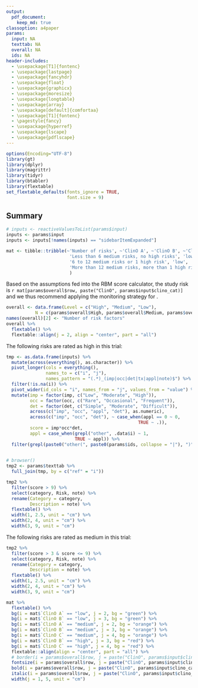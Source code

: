 ```yaml
---
output: 
  pdf_document:
    keep_md: true
classoption: a4paper
params:
  input: NA
  texttab: NA
  overall: NA
  ids: NA
header-includes:
  - \usepackage[T1]{fontenc}
  - \usepackage{lastpage}
  - \usepackage{fancyhdr}
  - \usepackage{float}
  - \usepackage{graphicx}
  - \usepackage{moresize}
  - \usepackage{longtable}
  - \usepackage{array}
  - \usepackage[default]{comfortaa}
  - \usepackage[T1]{fontenc}
  - \pagestyle{fancy}
  - \usepackage{hyperref}
  - \usepackage{lscape}
  - \usepackage{pdflscape}
---
```


```r
options(Encoding="UTF-8")
library(gt)
library(dplyr)
library(magrittr)
library(tidyr)
library(btabler)
library(flextable)
set_flextable_defaults(fonts_ignore = TRUE, 
                       font.size = 9)
```


<!-- Document configuration -->

<!-- path to images -->
<!-- \graphicspath{ {./`r params$dir`} } -->

<!-- table interline -->
\renewcommand{\arraystretch}{1}
\renewcommand{\baselinestretch}{1.5}

<!-- table margins -->
<!-- \setlength{\LTleft}{0pt minus 1000pt} -->
<!-- \setlength{\LTright}{0pt minus 1000pt} -->

<!-- header/footer -->
\fancyhead[R]{Report date: `r Sys.time()`}
\fancyhead[L]{`r params$input$studyname`}
\cfoot[\fancyplain{}{}]{\fancyplain{}{}}
\rfoot{\thepage\ of \pageref{LastPage}}
\lfoot{Produced with \href{https://aghaynes.shinyapps.io/rbmc}{RBMC}}
\thispagestyle{fancy}

<!-- Report content -->

<!-- Title -->
\begin{minipage}{0.75\textwidth}
  \vspace*{1cm}
  \section{\huge{Risk Based Monitoring Score}}
  \vspace*{0.5cm}
  \subsection{Project: `r params$input$studyname`}
  \subsection{Author: `r params$input$au`}
\end{minipage}
\hfill
\begin{minipage}{0.2\textwidth}
  \begin{figure}[H]
    \includegraphics{logo.png}
  \end{figure}
\end{minipage}

## Summary

```r
# inputs <- reactiveValuesToList(params$input)
inputs <- params$input
inputs <- inputs[!names(inputs) == "sidebarItemExpanded"]

mat <- tibble::tribble(~'Number of risks', ~'ClinO A', ~'ClinO B', ~'ClinO C',
                        'Less than 6 medium risks, no high risks', 'low', 'low', 'medium',
                        '6 to 12 medium risks or 1 high risk', 'low', 'medium', 'high',
                        'More than 12 medium risks, more than 1 high risk', 'medium', 'high', 'high'
                        ) 

```
Based on the assumptions fed into the RBM score calculator, the study risk is `r mat[params$overall$row, paste("ClinO", params$input$clino_cat)]` and we thus recommend applying the monitoring strategy for \textbf{`r mat[params$overall$row, paste("ClinO", params$input$clino_cat)]`-risk trials}. 

```r
overall <- data.frame(Level = c("High", "Medium", "Low"),
           N = c(params$overall$High, params$overall$Medium, params$overall$Low))
names(overall)[2] <- "Number of risk factors"
overall %>% 
  flextable() %>% 
  flextable::align(j = 2, align = "center", part = "all")
```

The following risks are rated as high in this trial:

```r
tmp <- as.data.frame(inputs) %>%
  mutate(across(everything(), as.character)) %>%
  pivot_longer(cols = everything(), 
               names_to = c("i", "j"), 
               names_pattern = "(.*)_(imp|occ|det|tx|appl|note)$") %>%
  filter(!is.na(i)) %>%
  pivot_wider(id_cols = "i", names_from = "j", values_from = "value") %>%
  mutate(imp = factor(imp, c("Low", "Moderate", "High")),
         occ = factor(occ, c("Rare", "Occasional", "Frequent")),
         det = factor(det, c("Simple", "Moderate", "Difficult")),
         across(c("imp", "occ", "appl", "det"), as.numeric),
         across(c("imp", "occ", "det"), ~ case_when(appl == 0 ~ 0,
                                                  TRUE ~ .)),
         score = imp*occ*det,
         appl = case_when(grepl("other", .data$i) ~ 1,
                          TRUE ~ appl)) %>% 
  filter(grepl(paste0("other(", paste0(params$ids, collapse = "|"), ")"), .data$i) | !grepl("other", .data$i))
  

# browser()
tmp2 <- params$texttab %>%
  full_join(tmp, by = c("ref" = "i")) 

tmp2 %>% 
  filter(score > 9) %>% 
  select(category, Risk, note) %>% 
  rename(Category = category,
         Description = note) %>% 
  flextable() %>% 
  width(1, 2.5, unit = "cm") %>% 
  width(2, 4, unit = "cm") %>% 
  width(3, 9, unit = "cm")

```

The following risks are rated as medium in this trial:

```r
tmp2 %>% 
  filter(score > 3 & score <= 9) %>% 
  select(category, Risk, note) %>% 
  rename(Category = category,
         Description = note) %>% 
  flextable() %>% 
  width(1, 2.5, unit = "cm") %>% 
  width(2, 4, unit = "cm") %>% 
  width(3, 9, unit = "cm")
```

\newpage
<!-- Table -->
\vspace{1cm}
\scriptsize

\begin{landscape}

```r


if("tx" %in% names(tmp)) tmp2 <- tmp2 %>% 
  mutate(Risk = case_when(!is.na(Risk) ~ Risk,
                          is.na(Risk) ~ tx))

tmp2 %>%
  mutate(category = case_when(!is.na(category) ~ category,
                              is.na(category) ~ "VII. Other Risks")) %>%
  select(category, Risk, imp, occ, det, score) %>%
  rename(Impact = imp,
         Occurance = occ,
         Detectability = det,
         Score = score,
         Category = category
         ) %>% 
  flextable() %>%
  bg(i = which(tmp2$score < 4), j = "Score", bg = "green") %>%
  bg(i = which(tmp2$score >= 4 & tmp2$score < 10), j = "Score", bg = "orange") %>%
  bg(i = which(tmp2$score > 10), j = "Score", bg = "red") %>% 
  width(1, 2.5, unit = "cm") %>% 
  width(2, 4, unit = "cm") %>% 
  width(3:6, 2, unit = "cm") %>% 
  flextable::align(j = 3:6, align = "center", part = "all")
  

```

```r
if("tx" %in% names(tmp)) tmp2 <- tmp2 %>% 
  mutate(Risk = case_when(!is.na(Risk) ~ Risk,
                          is.na(Risk) ~ tx))

tmp2 %>%
  mutate(category = case_when(!is.na(category) ~ category,
                              is.na(category) ~ "VII. Other Risks")) %>%
  select(category, Risk, note, imp, occ, det, score) %>%
  rename(Impact = imp,
         Occurance = occ,
         Detectability = det,
         Score = score,
         Category = category,
         Note = note
         ) %>% 
  gt() %>% 
  cols_width(Note ~ px(100),
             Risk ~ px(100)) %>% 
  fmt_missing(columns = everything(), rows = everything(), missing_text = "") %>% 
  tab_style(
    style = cell_fill("red"),
    locations = cells_body(
      columns = "Score",
      rows = Score > 9
    ))

```


```r
if("tx" %in% names(tmp)) tmp2 <- tmp2 %>% 
  mutate(Risk = case_when(!is.na(Risk) ~ Risk,
                          is.na(Risk) ~ tx))

tmp2 %>%
  mutate(category = case_when(!is.na(category) ~ category,
                              is.na(category) ~ "VII. Other Risks")) %>%
  mutate(across(c("occ", "det", "imp", "score"), ~ sprintf("%1.0f", .), .names = "{.col}_s"),
         # score_s = case_when(score < 4 & score > 0 ~ paste0("\\cellcolor{green}", score_s),
         #                   score >= 4 & score < 10 ~ paste0("\\cellcolor{orange}", score_s),
         #                   score >= 10 ~ paste0("\\cellcolor{red}", score_s))
         ) %>% 
  rename(Impact = imp_s,
         Occurrence = occ_s,
         Detectability = det_s,
         Score = score_s,
         Category = category,
         Note = note,
         ) %>% 
  select(Category, Risk, Note, Impact, Occurrence, Detectability, Score) %>%
  mutate(
    across(everything(), as.character),
    across(everything(), function(x) case_when(x == "NA" ~ "", TRUE ~ x))) %>% 
  xtable(align = "p{1.1cm}p{3.5cm}p{5cm}p{6cm}cccc", digits = 0) %>% 
  print(tabular.environment = "longtable", include.rownames = FALSE, )
```


\end{landscape}

\pagebreak


```r

mat %>%
  flextable() %>% 
  bg(i = mat$`ClinO A` == "low", j = 2, bg = "green") %>% 
  bg(i = mat$`ClinO B` == "low", j = 3, bg = "green") %>% 
  bg(i = mat$`ClinO A` == "medium", j = 2, bg = "orange") %>% 
  bg(i = mat$`ClinO B` == "medium", j = 3, bg = "orange") %>% 
  bg(i = mat$`ClinO C` == "medium", j = 4, bg = "orange") %>% 
  bg(i = mat$`ClinO B` == "high", j = 3, bg = "red") %>% 
  bg(i = mat$`ClinO C` == "high", j = 4, bg = "red") %>% 
  flextable::align(align = "center", part = "all") %>% 
  # border(i = params$overall$row, j = paste("ClinO", params$input$clino_cat), border = officer::fp_border(width = 5)) %>% 
  fontsize(i = params$overall$row, j = paste("ClinO", params$input$clino_cat), size = 10) %>% 
  bold(i = params$overall$row, j = paste("ClinO", params$input$clino_cat)) %>% 
  italic(i = params$overall$row, j = paste("ClinO", params$input$clino_cat)) %>% 
  width(j = 1, 5, unit = "cm")

```